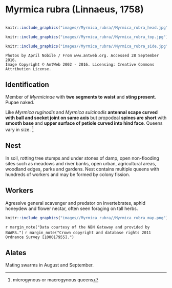# **Myrmica rubra** (Linnaeus, 1758)

```marginfigure
```

```r
knitr::include_graphics("images//Myrmica_rubra//Myrmica_rubra_head.jpg")
```

```r
knitr::include_graphics("images//Myrmica_rubra//Myrmica_rubra_top.jpg")
```

```r
knitr::include_graphics("images//Myrmica_rubra//Myrmica_rubra_side.jpg")
```

```block
Photos by April Nobile / From www.antweb.org. Accessed 28 September 2016.
Image Copyright © AntWeb 2002 - 2016. Licensing: Creative Commons Attribution License.
```


## Identification
Member of *Myrmicinae* with **two segments to waist** and **sting present**. Pupae naked.

Like *Myrmica ruginodis* and *Myrmica sulcinodis* **antennal scape curved with ball and socket joint on same axis** but propodeal **spines are short** with **smooth base** and **upper surface of petiole curved into hind face**. Queens vary in size. ^[microgynous or macrogynous queens]

## Nest
In soil, rotting tree stumps and under stones of damp, open non-flooding sites such as meadows and river banks, open urban, agricultural areas, woodland edges, parks and gardens. Nest contains multiple queens with hundreds of workers and may be formed by colony fission.

## Workers
Agressive general scavenger and predator on invertebrates, aphid honeydew and flower nectar, often seen foraging on tall herbs.

```r
knitr::include_graphics("images//Myrmica_rubra//Myrmica_rubra_map.png")
```
`r margin_note("Data courtesy of the NBN Gateway and provided by BWARS.")`
`r margin_note("Crown copyright and database rights 2011 Ordnance Survey [100017955].")`

## Alates
Mating swarms in August and September.

\pagebreak